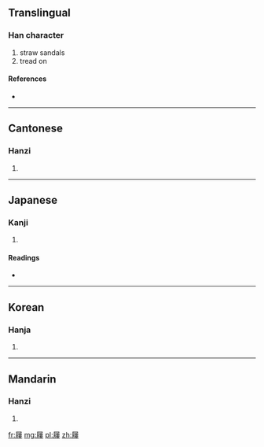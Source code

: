 {{also|屦}}
==Translingual==

===Han character===
{{Han char|rn=44|rad=尸|as=14|sn=17|four=7724<sub>7</sub>|canj=尸竹人女 (SHOV)}}

# straw sandals
# tread on

====References====
* {{Han ref|kx=0304.010|dkj=07811|dj=0602.090|hdz=20981.090|uh=5C68|ud=23656|bh=C0AB|bd=49323}}

----

==Cantonese==

===Hanzi===
{{yue-hanzi|jyut=|y=geui3|sim=屦}}

# {{defn|lang=yue|sort=尸14}}

----

==Japanese==

===Kanji===
{{ja-kanji|grade=|rs=尸14}}

# {{defn|lang=ja|sort=尸14}}

====Readings====
* {{ja-readings|on=[[く]] (ku)|kun=[[くつ]] (kutsu)}}

----

==Korean==

===Hanja===
{{ko-hanja|hangeul=구|rv=gu|mr=ku}}

# {{defn|lang=ko|sort=尸14}}

----

==Mandarin==

===Hanzi===
{{cmn-hanzi|sim=屦|pin=[[jù]] ([[ju4]])|wg=chü<sup>4</sup>}}

# {{defn|lang=cmn|sort=尸14}}

[[fr:屨]]
[[mg:屨]]
[[pl:屨]]
[[zh:屨]]